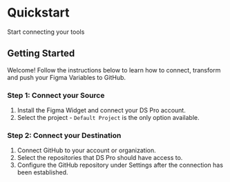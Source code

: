# Quickstart

Start connecting your tools

## Getting Started

Welcome! Follow the instructions below to learn how to connect, transform and push your Figma Variables to GitHub.

### Step 1: Connect your Source

1. Install the Figma Widget and connect your DS Pro account.
2. Select the project - `Default Project` is the only option available.

### Step 2: Connect your Destination

1. Connect GitHub to your account or organization.
2. Select the repositories that DS Pro should have access to.
3. Configure the GitHub repository under Settings after the connection has been established.
